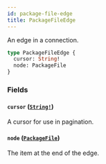 ```yaml
---
id: package-file-edge
title: PackageFileEdge
---
```


An edge in a connection.

```graphql
type PackageFileEdge {
  cursor: String!
  node: PackageFile
}
```

### Fields

#### `cursor` ([`String!`](/docs/api/scalars/string))

A cursor for use in pagination.

#### `node` ([`PackageFile`](/docs/api/objects/package-file))

The item at the end of the edge.
